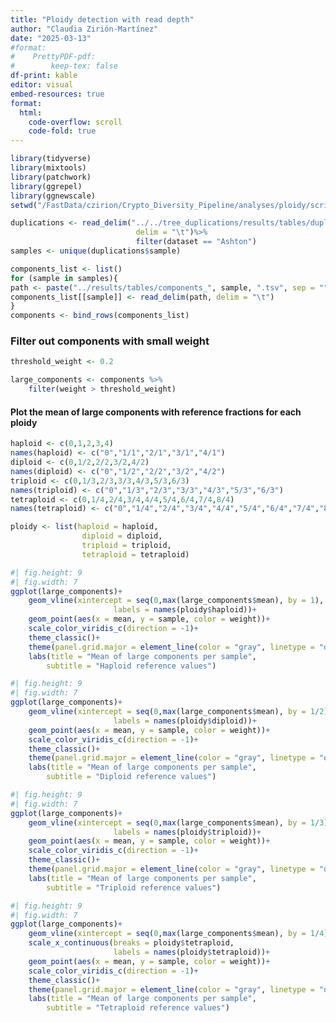 ```yaml
---
title: "Ploidy detection with read depth"
author: "Claudia Zirión-Martínez"
date: "2025-03-13"
#format: 
#    PrettyPDF-pdf:
#        keep-tex: false
df-print: kable
editor: visual
embed-resources: true
format:
  html:
    code-overflow: scroll
    code-fold: true
---
```

```r
library(tidyverse)
library(mixtools)
library(patchwork)
library(ggrepel)
library(ggnewscale)
setwd("/FastData/czirion/Crypto_Diversity_Pipeline/analyses/ploidy/scripts")
```


```r
duplications <- read_delim("../../tree_duplications/results/tables/duplications_putative.tsv",
                            delim = "\t")%>%
                            filter(dataset == "Ashton")
samples <- unique(duplications$sample)
```


```r
components_list <- list()
for (sample in samples){
path <- paste("../results/tables/components_", sample, ".tsv", sep = "")
components_list[[sample]] <- read_delim(path, delim = "\t")
}
components <- bind_rows(components_list)
```

### Filter out components with small weight
```r
threshold_weight <- 0.2
```
```r
large_components <- components %>%
    filter(weight > threshold_weight)
```

#### Plot the mean of large components with reference fractions for each ploidy
```r
haploid <- c(0,1,2,3,4)
names(haploid) <- c("0","1/1","2/1","3/1","4/1")
diploid <- c(0,1/2,2/2,3/2,4/2)
names(diploid) <- c("0","1/2","2/2","3/2","4/2")
triploid <- c(0,1/3,2/3,3/3,4/3,5/3,6/3)
names(triploid) <- c("0","1/3","2/3","3/3","4/3","5/3","6/3")
tetraploid <- c(0,1/4,2/4,3/4,4/4,5/4,6/4,7/4,8/4)
names(tetraploid) <- c("0","1/4","2/4","3/4","4/4","5/4","6/4","7/4","8/4")

ploidy <- list(haploid = haploid, 
                diploid = diploid,
                triploid = triploid,
                tetraploid = tetraploid)

```
```r
#| fig.height: 9
#| fig.width: 7
ggplot(large_components)+
    geom_vline(xintercept = seq(0,max(large_components$mean), by = 1), color = "black", linetype = "solid") +    scale_x_continuous(breaks = ploidy$haploid,
                       labels = names(ploidy$haploid))+
    geom_point(aes(x = mean, y = sample, color = weight))+
    scale_color_viridis_c(direction = -1)+
    theme_classic()+
    theme(panel.grid.major = element_line(color = "gray", linetype = "dashed"))+
    labs(title = "Mean of large components per sample",
        subtitle = "Haploid reference values")
```

```r
#| fig.height: 9
#| fig.width: 7
ggplot(large_components)+
    geom_vline(xintercept = seq(0,max(large_components$mean), by = 1/2), color = "black", linetype = "solid") +    scale_x_continuous(breaks = ploidy$diploid,
                       labels = names(ploidy$diploid))+
    geom_point(aes(x = mean, y = sample, color = weight))+
    scale_color_viridis_c(direction = -1)+
    theme_classic()+
    theme(panel.grid.major = element_line(color = "gray", linetype = "dashed"))+
    labs(title = "Mean of large components per sample",
        subtitle = "Diploid reference values")
```
```r
#| fig.height: 9
#| fig.width: 7
ggplot(large_components)+
    geom_vline(xintercept = seq(0,max(large_components$mean), by = 1/3), color = "black", linetype = "solid") +    scale_x_continuous(breaks = ploidy$triploid,
                       labels = names(ploidy$triploid))+
    geom_point(aes(x = mean, y = sample, color = weight))+
    scale_color_viridis_c(direction = -1)+
    theme_classic()+
    theme(panel.grid.major = element_line(color = "gray", linetype = "dashed"))+
    labs(title = "Mean of large components per sample",
        subtitle = "Triploid reference values")
```
```r
#| fig.height: 9
#| fig.width: 7
ggplot(large_components)+
    geom_vline(xintercept = seq(0,max(large_components$mean), by = 1/4), color = "black", linetype = "solid") +
    scale_x_continuous(breaks = ploidy$tetraploid,
                       labels = names(ploidy$tetraploid))+
    geom_point(aes(x = mean, y = sample, color = weight))+
    scale_color_viridis_c(direction = -1)+
    theme_classic()+
    theme(panel.grid.major = element_line(color = "gray", linetype = "dashed"))+
    labs(title = "Mean of large components per sample",
        subtitle = "Tetraploid reference values")
```